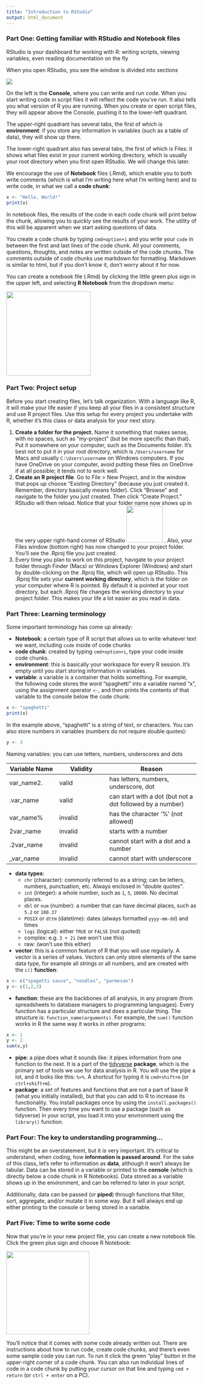 ```yaml
---
title: "Introduction to RStudio"
output: html_document
---
```


### Part One: Getting familiar with RStudio and Notebook files

RStudio is your dashboard for working with R: writing scripts, viewing variables, even reading documentation on the fly

When you open RStudio, you see the window is divided into sections

![](images/RStudio.png)

On the left is the **Console**, where you can write and run code. When you start writing code in script files it will reflect the code you've run. It also tells you what version of R you are running. When you create or open script files, they will appear above the Console, pushing it to the lower-left quadrant.

The upper-right quadrant has several tabs, the first of which is **environment**: if you store any information in variables (such as a table of data), they will show up there.

The lower-right quadrant also has several tabs, the first of which is Files: it shows what files exist in your current working directory, which is usually your root directory when you first open RStudio. We will change this later.

We encourage the use of **Notebook** files (.Rmd), which enable you to both write comments (which is what I'm writing here what I'm writing here) and to write code, in what we call a **code chunk**:

```r
x <- "Hello, World!"
print(x)
```

In notebook files, the results of the code in each code chunk will print below the chunk, allowing you to quickly see the results of your work. The utility of this will be apparent when we start asking questions of data.

You create a code chunk by typing `cmd+option+i` and you write your `code` in between the first and last lines of the code chunk. All your comments, questions, thoughts, and notes are written outside of the code chunks. The comments outside of code chunks use markdown for formatting. Markdown is similar to html, but if you don't know it, don't worry about it for now.

You can create a notebook file (.Rmd) by clicking the little green plus sign in the upper left, and selecting **R Notebook** from the dropdown menu:

![](https://lh6.googleusercontent.com/DYPDFEsUUiw2CF1wSjB0jo_XKxpAP2RsglgSpdkUUcCtGRuTSnyJKNImNRulvcSMUz5l-NlCzgNV5YlPtGEMsxYdm4iln-Ib3SAlVEUjEjpFEUmsheBdX0znu_2M3bq9q6QZ_QHbPQ5fZdlQ00D1eKn5XlD-HwxTUo-E8zftTNjivKm0nxy49iSW){width="223"}

### Part Two: Project setup

Before you start creating files, let's talk organization. With a language like R, it will make your life easier if you keep all your files in a consistent structure and use R project files. Use this setup for every project you undertake with R, whether it's this class or data analysis for your next story.

1.  **Create a folder for the project.** Name it something that makes sense, with no spaces, such as "my-project" (but be more specific than that). Put it somewhere on your computer, such as the Documents folder. It's best not to put it in your root directory, which is `/Users/username` for Macs and usually `C:\Users\username` on Windows computers. If you have OneDrive on your computer, avoid putting these files on OneDrive if at all possible; it tends not to work well.
2.  **Create an R project file**. Go to File \> New Project, and in the window that pops up choose "Existing Directory" (because you just created it. Remember, directory basically means folder). Click "Browse" and navigate to the folder you just created. Then click "Create Project." RStudio will then reload. Notice that your folder name now shows up in the very upper right-hand corner of RStudio ![](images/project.png){width="96"} . Also, your Files window (bottom right) has now changed to your project folder. You'll see the .Rproj file you just created.
3.  Every time you plan to work on this project, havigate to your project folder through Finder (Macs) or Windows Explorer (Windows) and start by double-clicking on the .Rproj file, which will open up RStudio. This .Rproj file sets your **current working directory**, which is the folder on your computer where R is pointed. By default it is pointed at your root directory, but each .Rproj file changes the working directory to your project folder. This makes your life a lot easier as you read in data.

### Part Three: Learning terminology

Some important terminology has come up already:

-   **Notebook**: a certain type of R script that allows us to write whatever text we want, including `code` inside of code chunks
-   **code chunk**: created by typing `cmd+option+i`, type your code inside code chunks.
-   **environment**: this is basically your workspace for every R session. It's empty until you start storing information in variables.
-   **variable**: a variable is a container that holds something. For example, the following code stores the word "spaghetti" into a variable named "x", using the assignment operator `<-`, and then prints the contents of that variable to the console below the code chunk:

```r
x <- "spaghetti"
print(x)
```

In the example above, "spaghetti" is a string of text, or characters. You can also store numbers in variables (numbers do not require double quotes):

```r
y <- 3
```

Naming variables: you can use letters, numbers, underscores and dots

| Variable Name | Validity | Reason                                                    |
|-------------------|-------------------|-----------------------------------|
| var_name2.    | valid    | has letters, numbers, underscore, dot                     |
| .var_name     | valid    | can start with a dot (but not a dot followed by a number) |
| var_name%     | invalid  | has the character '%' (not allowed)                       |
| 2var_name     | invalid  | starts with a number                                      |
| .2var_name    | invalid  | cannot start with a dot and a number                      |
| \_var_name    | invalid  | cannot start with underscore                              |

-   **data types**:
    -   `chr` (character): commonly referred to as a string; can be letters, numbers, punctuation, etc. Always enclosed in "double quotes".
    -   `int` (integer): a whole number, such as `1`, `5`, `10000`. No decimal places.
    -   `dbl` or `num` (number): a number that can have decimal places, such as `5.2` or `100.37`
    -   `POSIX` or `dttm` (datetime): dates (always formatted `yyyy-mm-dd`) and times
    -   `logi` (logical): either `TRUE` or `FALSE` (not quoted)
    -   complex: e.g. `3 + 2i` (we won't use this)
    -   raw: (won't use this either)
-   **vector**: this is a common feature of R that you will use regularly. A vector is a series of values. Vectors can only store elements of the same data type, for example all strings or all numbers, and are created with the `c()` **function**:

```r
x <- c("spagetti sauce", "noodles", "parmesan")
y <- c(1,2,3)
```

-   **function**: these are the backbones of all analysis, in any program (from spreadsheets to database managers to programming languages). Every function has a particular structure and does a particular thing. The structure is: `function_name(arguments)`. For example, the `sum()` function works in R the same way it works in other programs:

```r
x <- 1
y <- 2
sum(x,y)
```

-   **pipe**: a pipe does what it sounds like: it pipes information from one function to the next. It is a part of the [tidyverse](https://www.tidyverse.org/) **package**, which is the primary set of tools we use for data analysis in R. You will use the pipe a lot, and it looks like this: `%>%`. A shortcut for typing it is `cmd+shift+m` (or `ctrl+shift+m`).
-   **package**: a set of features and functions that are not a part of base R (what you initially installed), but that you can add to R to increase its functionality. You install packages once by using the `install.packages()` function. Then every time you want to use a package (such as tidyverse) in your script, you load it into your environment using the `library()` function.

### Part Four: The key to understanding programming...

This might be an overstatement, but it *is* very important. It's critical to understand, when coding, how **information is passed around**. For the sake of this class, let's refer to information as **data**, although it won't always be tabular. Data can be stored in a variable or printed to the **console** (which is directly below a code chunk in R Notebooks). Data stored as a variable shows up in the environment, and can be referred to later in your script.

Additionally, data can be passed (or **piped**) through functions that filter, sort, aggregate, and/or mutate it in some way. But it will always end up either printing to the console or being stored in a variable.

### Part Five: Time to write some code

Now that you're in your new project file, you can create a new notebook file. Click the green plus sign and choose R Notebook:

![](images/rnotebook.png){width="220"}

You'll notice that it comes with some code already written out. There are instructions about how to run code, create code chunks, and there's even some sample code you can run. To run it click the green "play" button in the upper-right corner of a code chunk. You can also run individual lines of code in a code chunk by putting your cursor on that line and typing `cmd + return` (or `ctrl + enter` on a PC).
